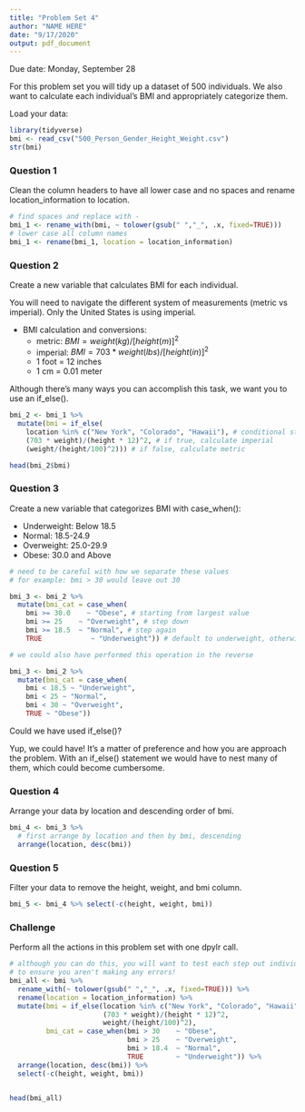 ```yaml
---
title: "Problem Set 4"
author: "NAME HERE"
date: "9/17/2020"
output: pdf_document
---
```


Due date: Monday, September 28

For this problem set you will tidy up a dataset of 500 individuals. We also want to calculate each individual's BMI and appropriately categorize them.

Load your data:

```r
library(tidyverse)
bmi <- read_csv("500_Person_Gender_Height_Weight.csv")
str(bmi)
```

### Question 1

Clean the column headers to have all lower case and no spaces and rename location_information to location.

```r
# find spaces and replace with -
bmi_1 <- rename_with(bmi, ~ tolower(gsub(" ","_", .x, fixed=TRUE)))
# lower case all column names
bmi_1 <- rename(bmi_1, location = location_information)
```

\newpage 

### Question 2

Create a new variable that calculates BMI for each individual.

You will need to navigate the different system of measurements (metric vs imperial). Only the United States is using imperial.

* BMI calculation and conversions:
    + metric:   $BMI = weight (kg) / [height (m)]^2$
    + imperial: $BMI = 703 * weight (lbs) / [height (in)]^2$
    + 1 foot = 12 inches
    + 1 cm = 0.01 meter

Although there's many ways you can accomplish this task, we want you to use an if_else(). 

```r
bmi_2 <- bmi_1 %>%
  mutate(bmi = if_else(
    location %in% c("New York", "Colorado", "Hawaii"), # conditional statement
    (703 * weight)/(height * 12)^2, # if true, calculate imperial 
    (weight/(height/100)^2))) # if false, calculate metric 

head(bmi_2$bmi)
```

\newpage

### Question 3

Create a new variable that categorizes BMI with case_when():

* Underweight: Below 18.5
* Normal: 18.5-24.9
* Overweight: 25.0-29.9
* Obese: 30.0 and Above

```r
# need to be careful with how we separate these values
# for example: bmi > 30 would leave out 30

bmi_3 <- bmi_2 %>%
  mutate(bmi_cat = case_when(
    bmi >= 30.0    ~ "Obese", # starting from largest value
    bmi >= 25    ~ "Overweight", # step down
    bmi >= 18.5  ~ "Normal", # step again
    TRUE            ~ "Underweight")) # default to underweight, otherwise

# we could also have performed this operation in the reverse

bmi_3 <- bmi_2 %>%
  mutate(bmi_cat = case_when(
    bmi < 18.5 ~ "Underweight",
    bmi < 25 ~ "Normal",
    bmi < 30 ~ "Overweight",
    TRUE ~ "Obese"))
```

Could we have used if_else()?  

Yup, we could have! It's a matter of preference and how you are approach the problem. With an if_else() statement we would have to nest many of them, which could become cumbersome. 

\newpage

### Question 4

Arrange your data by location and descending order of bmi.

```r
bmi_4 <- bmi_3 %>%
  # first arrange by location and then by bmi, descending
  arrange(location, desc(bmi))
```

### Question 5

Filter your data to remove the height, weight, and bmi column.

```r
bmi_5 <- bmi_4 %>% select(-c(height, weight, bmi)) 
```

\newpage

### Challenge

Perform all the actions in this problem set with one dpylr call. 

```r
# although you can do this, you will want to test each step out individually
# to ensure you aren't making any errors!
bmi_all <- bmi %>% 
  rename_with(~ tolower(gsub(" ","_", .x, fixed=TRUE))) %>%
  rename(location = location_information) %>%
  mutate(bmi = if_else(location %in% c("New York", "Colorado", "Hawaii"),
                       (703 * weight)/(height * 12)^2, 
                       weight/(height/100)^2),
         bmi_cat = case_when(bmi > 30    ~ "Obese",
                             bmi > 25    ~ "Overweight",
                             bmi > 18.4  ~ "Normal",
                             TRUE        ~ "Underweight")) %>%
  arrange(location, desc(bmi)) %>%
  select(-c(height, weight, bmi)) 
  

head(bmi_all)
```
